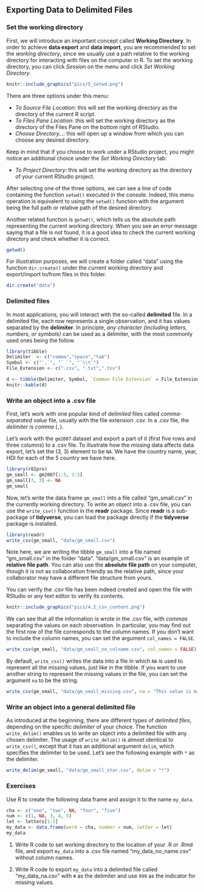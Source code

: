 ## Exporting Data to Delimited Files  {#export-data}

### Set the working directory {#setwd}

First, we will introduce an important concept called **Working Directory**. In order to achieve **data export** and **data import**, you are recommended to set the *working directory*, since we usually use a path relative to the working directory for interacting with files on the computer in R. To set the working directory, you can click *Session* on the menu and click  *Set Working Directory*. 

```r
knitr::include_graphics("pics/5_setwd.png")
```

There are three options under this menu: 

- *To Source File Location*: this will set the working directory as the directory of the current R script. 
- *To Files Pane Location*: this will set the working directory as the directory of the Files Pane on the bottom right of RStudio. 
- *Choose Directory...*: this will open up a window from which you can choose any desired directory. 

Keep in mind that if you choose to work under a RStudio project, you might notice an additional choice under the *Set Working Directory* tab:

- *To Project Directory*: this will set the working directory as the directory of your current RStudio project. 

After selecting one of the three options, we can see a line of code containing the function `setwd()` executed in the console. Indeed, this menu operation is equivalent to using the `setwd()` function with the argument being the full path or relative path of the desired directory. 

Another related function is `getwd()`, which tells us the absolute path representing the current working directory. When you see an error message saying that a file is not found, it is a good idea to check the current working directory and check whether it is correct. 

```r
getwd()
```

For illustration purposes, we will create a folder called "data" using the function `dir.create()` under the current working directory and export/import to/from files in this folder. 

```r
dir.create("data")
```

### Delimited files

In most applications, you will interact with the so-called **delimited** file. In a delimited file, each row represents a single observation, and it has values separated by the **delimiter**. In principle, *any character (including letters, numbers, or symbols)* can be used as a delimiter, with the most commonly used ones being the follow.

```r
library(tibble)
Delimiter  <- c("comma","space","tab")
Symbol <- c("`,`", "` `", "`\\t`")
File_Extension <- c(".csv", ".txt",".tsv")

d <- tibble(Delimiter, Symbol, `Common File Extension` = File_Extension )
knitr::kable(d)
```

### Write an object into a .csv file {#write-csv}

First, let's work with one popular kind of *delimited* files called  *comma-separated value* file, usually with the file extension .csv. In a .csv file, the *delimiter* is *comma* (`,`). 

Let's work with the `gm2007` dataset and export a part of it (first five rows and three columns) to a .csv file. To illustrate how the missing data affects data export, let's set the (3, 3) element to be `NA`. We have the country name, year, HDI for each of the 5 country we have here.

```r
library(r02pro)
gm_small <- gm2007[1:5, 1:3]
gm_small[3, 3] <- NA
gm_small
```

Now, let's write the data frame `gm_small` into a file called "gm_small.csv" in the currently working directory. To write an object into a .csv file, you can use the `write_csv()` function in the **readr** package. Since **readr** is a sub-package of **tidyverse**, you can load the package directly if the **tidyverse** package is installed.

```r
library(readr)
write_csv(gm_small, "data/gm_small.csv")
```

Note here, we are writing the tibble `gm_small` into a file named "gm_small.csv" in the folder "data". "data/gm_small.csv" is an example of **relative file path**. You can also use the **absolute file path** on your computer, though it is not as collaboration friendly as the relative path, since your collaborator may have a different file structure from yours.  

You can verify the .csv file has been indeed created and open the file with RStudio or any text editor to verify its contents. 

```r
knitr::include_graphics("pics/4.2_csv_content.png")
```

We can see that all the information is wrote in the .csv file, with *commas* separating the values on each observation. In particular, you may find out the first row of the file corresponds to the column names. If you don't want to include the column names, you can set the argument `col_names = FALSE`. 

```r
write_csv(gm_small, "data/gm_small_no_colname.csv", col_names = FALSE)
```

By default, `write_csv()` writes the data into a file in which `NA` is used to represent all the missing values, just like in the tibble. If you want to use another string to represent the missing values in the file, you can set the argument `na` to be the string.

```r
write_csv(gm_small, "data/gm_small_missing.csv", na = "This value is missing!")
```

### Write an object into a general delimited file {#write-delim}

As introduced at the beginning, there are different types of *delimited files*, depending on the specific *delimiter* of your choice. The function `write_delim()` enables us to write an object into a delimited file with any chosen delimiter. The usage of `write_delim()` is almost identical to `write_csv()`, except that it has an additional argument `delim`, which specifies the delimiter to be used. Let's see the following example with `*` as the delimiter. 

```r
write_delim(gm_small, "data/gm_small_star.csv", delim = "*")
```

### Exercises

Use R to create the following data frame and assign it to the name `my_data`.

```r
cha <- c("one", "two", NA, "four", "five")
num <- c(1, NA, 3, 4, 5)
let <- letters[1:5]
my_data <- data.frame(word = cha, number = num, letter = let)
my_data
```


1. Write R code to set working directory to the location of your .R or .Rmd file, and export `my_data` into a .csv file named "my_data_no_name.csv" without column names. 


2. Write R code to export `my_data` into a delimited file called "my_data_na.csv" with `#` as the delimiter and use `999` as the indicator for missing values. 

